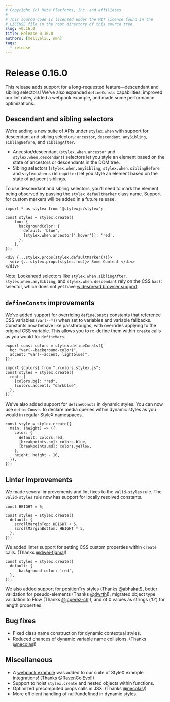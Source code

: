 ```yaml
---
# Copyright (c) Meta Platforms, Inc. and affiliates.
#
# This source code is licensed under the MIT license found in the
# LICENSE file in the root directory of this source tree.
slug: v0.16.0
title: Release 0.16.0
authors: [mellyeliu, nmn]
tags:
  - release
---
```


# Release 0.16.0

This release adds support for a long-requested feature—descendant and sibling selectors! We've also expanded `defineConsts` capabilities, improved our lint rules, added a webpack example, and made some performance optimizations.

## Descendant and sibling selectors

We’re adding a new suite of APIs under `stylex.when` with support for descendant and sibling selectors: `ancestor`, `descendant`, `anySibling`, `siblingBefore`, and `siblingAfter`.
- Ancestor/descendant (`stylex.when.ancestor` and `stylex.when.descendant`) selectors let you style an element based on the state of ancestors or descendants in the DOM tree.
- Sibling selectors (`stylex.when.anySibling`, `stylex.when.siblingBefore` and `stylex.when.siblingAfter`) let you style an element based on the state of adjacent siblings.

To use descendant and sibling selectors, you'll need to mark the element being observed by passing the `stylex.defaultMarker` class name. Support for custom markers will be added in a future release.

```tsx
import * as stylex from '@stylexjs/stylex';

const styles = stylex.create({
    foo: {
      backgroundColor: {
        default: 'blue',
        [stylex.when.ancestor(':hover')]: 'red',
      },
    },
});

<div {...stylex.props(stylex.defaultMarker())}>
  <div {...stylex.props(styles.foo)}> Some Content </div>
</div>
```

Note: Lookahead selectors like `stylex.when.siblingAfter`, `stylex.when.anySibling`, and `stylex.when.descendant` rely on the CSS `has()` selector, which does not yet have [widespread browser support](https://caniuse.com/css-has).

## `defineConsts` improvements

We’ve added support for overriding `defineConsts` constants that reference CSS variables (`var(--*)`) when set to variables and variable fallbacks. Constants now behave like passthroughs, with overrides applying to the original CSS variable. This allows you to re-define them within `create` calls as you would for `defineVars`.

```tsx
export const colors = stylex.defineConsts({
  bg: "var(--background-color)",
  accent: "var(--accent, lightblue)",
});

import {colors} from "./colors.stylex.js";
const styles = stylex.create({
  root: {
    [colors.bg]: "red",
    [colors.accent]: "darkblue",
  },
});
```

We've also added support for `defineConsts` in dynamic styles. You can now use `defineConsts` to declare media queries within dynamic styles as you would in regular StyleX namespaces.

```tsx
const style = stylex.create({
  main: (height) => ({
    color: {
      default: colors.red,
      [breakpoints.sm]: colors.blue,
      [breakpoints.md]: colors.yellow,
    },
    height: height - 10,
  }),
});
```

## Linter improvements

We made several improvements and lint fixes to the `valid-styles` rule. The `valid-styles` rule now has support for locally resolved constants.

```tsx
const HEIGHT = 5;

const styles = stylex.create({
  default: {
    scrollMarginTop: HEIGHT + 5,
    scrollMarginBottom: HEIGHT * 5,
  },
});
```

We added linter support for setting CSS custom properties within `create` calls. (Thanks [@dwei-figma](https://github.com/dwei-figma)!)

```tsx
const styles = stylex.create({
  default: {
    --background-color: 'red',
  },
});
```

We also added support for positionTry styles (Thanks [@abhakat](https://github.com/abhakat)!), better validation for pseudo-elements (Thanks [@dwrth](https://github.com/dwrth)!), migrated object type validation to Flow (Thanks [@jcperez-ch](https://github.com/jcperez-ch)!), and of 0 values as strings ('0') for length properties.

## Bug fixes

- Fixed class name construction for dynamic contextual styles.
- Reduced chances of dynamic variable name collisions. (Thanks [@necolas](https://github.com/necolas)!)

## Miscellaneous

- A [webpack example](https://stylex.org/playground/) was added to our suite of StyleX example integrations! (Thanks [@RavenColEvol](https://github.com/RavenColEvol)!)
- Support to hoist `stylex.create` and nested objects within functions.
- Optimized precomputed props calls in JSX. (Thanks [@necolas](https://github.com/necolas)!)
- More efficient handling of null/undefined in dynamic styles.
